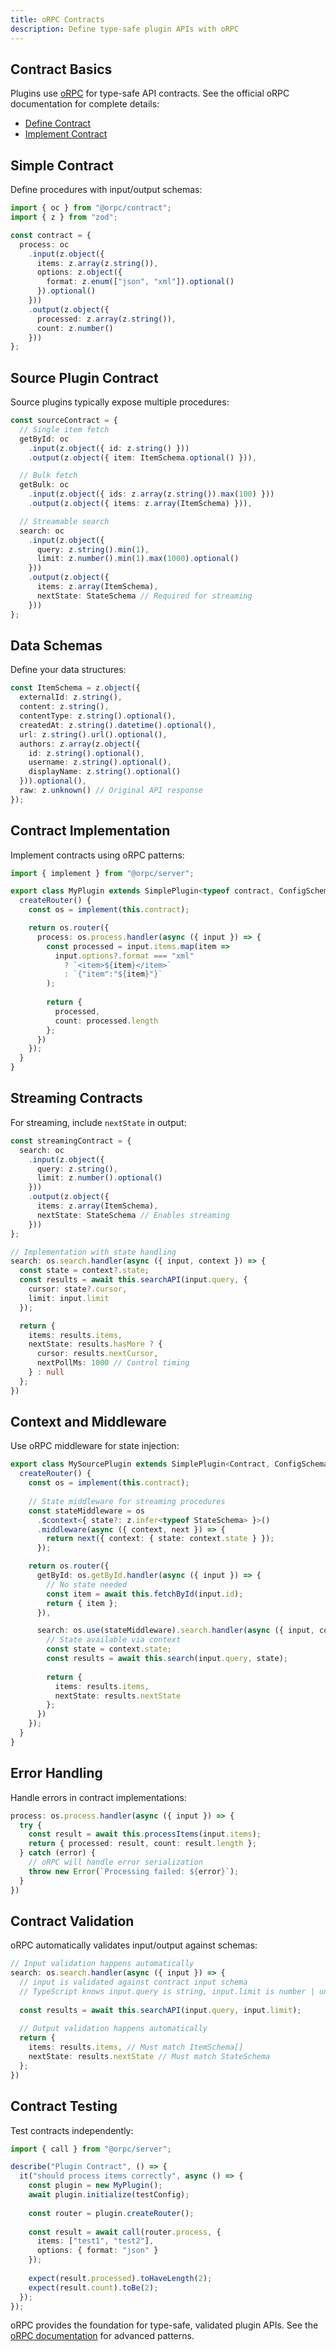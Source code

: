 ```yaml
---
title: oRPC Contracts
description: Define type-safe plugin APIs with oRPC
---
```


## Contract Basics

Plugins use [oRPC](https://orpc.io/) for type-safe API contracts. See the official oRPC documentation for complete details:

- [Define Contract](https://orpc.unnoq.com/docs/contract-first/define-contract)
- [Implement Contract](https://orpc.unnoq.com/docs/contract-first/implement-contract)

## Simple Contract

Define procedures with input/output schemas:

```typescript
import { oc } from "@orpc/contract";
import { z } from "zod";

const contract = {
  process: oc
    .input(z.object({
      items: z.array(z.string()),
      options: z.object({
        format: z.enum(["json", "xml"]).optional()
      }).optional()
    }))
    .output(z.object({
      processed: z.array(z.string()),
      count: z.number()
    }))
};
```

## Source Plugin Contract

Source plugins typically expose multiple procedures:

```typescript
const sourceContract = {
  // Single item fetch
  getById: oc
    .input(z.object({ id: z.string() }))
    .output(z.object({ item: ItemSchema.optional() })),

  // Bulk fetch
  getBulk: oc
    .input(z.object({ ids: z.array(z.string()).max(100) }))
    .output(z.object({ items: z.array(ItemSchema) })),

  // Streamable search
  search: oc
    .input(z.object({
      query: z.string().min(1),
      limit: z.number().min(1).max(1000).optional()
    }))
    .output(z.object({
      items: z.array(ItemSchema),
      nextState: StateSchema // Required for streaming
    }))
};
```

## Data Schemas

Define your data structures:

```typescript
const ItemSchema = z.object({
  externalId: z.string(),
  content: z.string(),
  contentType: z.string().optional(),
  createdAt: z.string().datetime().optional(),
  url: z.string().url().optional(),
  authors: z.array(z.object({
    id: z.string().optional(),
    username: z.string().optional(),
    displayName: z.string().optional()
  })).optional(),
  raw: z.unknown() // Original API response
});
```

## Contract Implementation

Implement contracts using oRPC patterns:

```typescript
import { implement } from "@orpc/server";

export class MyPlugin extends SimplePlugin<typeof contract, ConfigSchema> {
  createRouter() {
    const os = implement(this.contract);

    return os.router({
      process: os.process.handler(async ({ input }) => {
        const processed = input.items.map(item => 
          input.options?.format === "xml" 
            ? `<item>${item}</item>`
            : `{"item":"${item}"}`
        );
        
        return {
          processed,
          count: processed.length
        };
      })
    });
  }
}
```

## Streaming Contracts

For streaming, include `nextState` in output:

```typescript
const streamingContract = {
  search: oc
    .input(z.object({
      query: z.string(),
      limit: z.number().optional()
    }))
    .output(z.object({
      items: z.array(ItemSchema),
      nextState: StateSchema // Enables streaming
    }))
};

// Implementation with state handling
search: os.search.handler(async ({ input, context }) => {
  const state = context?.state;
  const results = await this.searchAPI(input.query, {
    cursor: state?.cursor,
    limit: input.limit
  });

  return {
    items: results.items,
    nextState: results.hasMore ? {
      cursor: results.nextCursor,
      nextPollMs: 1000 // Control timing
    } : null
  };
})
```

## Context and Middleware

Use oRPC middleware for state injection:

```typescript
export class MySourcePlugin extends SimplePlugin<Contract, ConfigSchema, StateSchema> {
  createRouter() {
    const os = implement(this.contract);
    
    // State middleware for streaming procedures
    const stateMiddleware = os
      .$context<{ state?: z.infer<typeof StateSchema> }>()
      .middleware(async ({ context, next }) => {
        return next({ context: { state: context.state } });
      });

    return os.router({
      getById: os.getById.handler(async ({ input }) => {
        // No state needed
        const item = await this.fetchById(input.id);
        return { item };
      }),

      search: os.use(stateMiddleware).search.handler(async ({ input, context }) => {
        // State available via context
        const state = context.state;
        const results = await this.search(input.query, state);
        
        return {
          items: results.items,
          nextState: results.nextState
        };
      })
    });
  }
}
```

## Error Handling

Handle errors in contract implementations:

```typescript
process: os.process.handler(async ({ input }) => {
  try {
    const result = await this.processItems(input.items);
    return { processed: result, count: result.length };
  } catch (error) {
    // oRPC will handle error serialization
    throw new Error(`Processing failed: ${error}`);
  }
})
```

## Contract Validation

oRPC automatically validates input/output against schemas:

```typescript
// Input validation happens automatically
search: os.search.handler(async ({ input }) => {
  // input is validated against contract input schema
  // TypeScript knows input.query is string, input.limit is number | undefined
  
  const results = await this.searchAPI(input.query, input.limit);
  
  // Output validation happens automatically
  return {
    items: results.items, // Must match ItemSchema[]
    nextState: results.nextState // Must match StateSchema
  };
})
```

## Contract Testing

Test contracts independently:

```typescript
import { call } from "@orpc/server";

describe("Plugin Contract", () => {
  it("should process items correctly", async () => {
    const plugin = new MyPlugin();
    await plugin.initialize(testConfig);
    
    const router = plugin.createRouter();
    
    const result = await call(router.process, {
      items: ["test1", "test2"],
      options: { format: "json" }
    });
    
    expect(result.processed).toHaveLength(2);
    expect(result.count).toBe(2);
  });
});
```

oRPC provides the foundation for type-safe, validated plugin APIs. See the [oRPC documentation](https://orpc.unnoq.com/) for advanced patterns.
